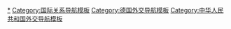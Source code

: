 {{Navbox
|name = 中德关系
|title = [[中德关系]]
|state = {{{state|autocollapse}}}
|bodyclass = hlist
|image = 

|group1= 政治
|list1 = {{Navbox |child
|group1 = {{nowrap|中国驻德使领馆{{ref label|駐德|註1}}}}
|list1 = 
* [[中国驻德国大使馆|柏林]]
* [[中华人民共和国驻汉堡总领事馆|汉堡]]
* [[中华人民共和国驻慕尼黑总领事馆|慕尼黑]]
* [[中华人民共和国驻法兰克福总领事馆|法兰克福]]
* [[中华人民共和国驻杜塞尔多夫总领事馆|杜塞尔多夫]]
* <s>[[波恩中国大使馆旧址|-{zh-cn:波恩; zh-tw:波昂; zh-hk:波恩;}-]]</s>

|group2 = {{nowrap|德国驻华使领馆{{ref label|駐台|註2}}}}
|list2  = 
* [[德国驻华大使馆|北京]]
* [[德国驻上海总领事馆|上海]]
* [[德国驻广州总领事馆|广州]]
* [[德国驻成都总领事馆|成都]]
* [[德国驻沈阳总领事馆|沈阳]]
* [[德国驻香港总领事馆|香港]]
* <s>[[德国驻青岛领事馆旧址|青岛]]</s>
* <s>[[德国驻汕头领事馆|汕头]]</s>
* <s>[[德国驻福州领事馆|福州]]</s>
* <s>[[德国驻厦门领事馆|厦门]]</s>
* <s>[[德国驻北海领事馆|北海]]</s>
* <s>[[德国驻汉口领事馆|汉口]]</s>
* <s>[[原德国驻天津领事馆|天津]]</s>
* <s>[[德国驻济南领事馆旧址|济南]]</s>
* <s>[[重庆德国大使馆旧址|重庆]]</s>

|group3 = 在华德国租借地
|list3  = 
* <s>[[胶州湾租借地|胶澳租借地]]</s>
** <s>[[胶澳总督府|总督府]]</s>
** <s>[[胶澳总督官邸|总督官邸]]</s>

|group4 = [[在华德租界]]
|list4  = 
* <s>[[汉口德租界]]</s>
* <s>[[天津德租界]]</s>

|group5 = 历史事件
|list5 = 
* [[曹州教案]]
* [[山東問題]]
* [[中德關係 (1911年－1941年)|中德合作]]
* [[中德通商条约]]
* [[胶澳租借条约]]
* [[辛丑条约]]
* [[纳粹德国对中国人的迫害]]

|group6 = 对话机制
|list6 = 
* [[中德战略对话]]
* [[中德人权对话]]
* {{link-de|中德法治对话|Deutsch-Chinesischer Rechtsstaatsdialog}}
}}
|group2 = 军事
|list2 =
* [[八国联军]]
* [[德國軍事顧問團]]
* [[国军德械师]]
* [[陶德曼调停]]

|group3 = 经济
|list3 =
* [[社會主義政治經濟學]]
* {{link-de|中德避免双重征税协定|Doppelbesteuerungsabkommen zwischen der Bundesrepublik Deutschland und der Volksrepublik China}}
* {{link-de|大中华德国工商大会|Auslandshandelskammer China}}
* [[香港駐柏林經濟貿易辦事處]]
* [[一汽-大众汽车|一汽大众]]
* [[上汽大众]]
* [[北京奔驰]]
* [[华晨宝马]]
* [[中德生态园]]
* [[中德装备园]]

|group4 = 文化
|list4 =
* [[马克思主义]]
* [[青岛德国建筑群]]
* [[德国驻华使馆文化处留德人员审核部|留德人员审核部]]
* [[中德媒体使者]]
* {{link-de|中德科学中心|Chinesisch-Deutsches Zentrum für Wissenschaftsförderung}}
* {{link-de|中德学院|Chinesisch-Deutsches Hochschulkolleg}}
* [[同济大学]]
* {{link-de|北京德国使馆学校|Deutsche Botschaftsschule Peking}}
* [[上海德国学校]]
* {{link-de|长春市德国国际学校|Deutsche Internationale Schule Changchun}}
* {{link-de|德汉词|DeHanCi}}
* {{link-de|汉德词典|HanDeDict}}
* [[友谊体]]

|group5 = 人物
|list5 =
*[[中国驻德国大使列表|中國駐德大使]]
*[[德國駐華大使列表|德國駐華大使]]
* [[:Category:在德國的中國人|在德国的中国人]]
* [[:Category:在中国的德国人|在中国的德国人]]
* [[华裔德国人]]
* [[:Category:德國漢學家|德国汉学家]]
* [[卡尔·马克思]]
* [[弗里德里希·恩格斯]]

|belowstyle = text-align: left; font-size: 95%;
|below = '''註1'''{{note|駐德}}：此處僅指{{PRC}}[[中華人民共和國外交部|外交部]]駐在德國的正式外交使領館。關於與德國未有邦交的{{ROC}}[[中華民國政府|政府]]駐德辦事機構，請見「[[駐德國台北代表處]]」。<br />'''註2'''{{note|駐台}}：德國僅於[[中國大陸]]和[[香港]]設有正式的外交使領館，關於其對台灣派出的非邦交代表機構，請見「[[德國在台協會]]」。
}}<noinclude>

{{collapsible option}}
 
[[Category:中德关系|*]]
[[Category:国际关系导航模板]]
[[Category:德国外交导航模板]]
[[Category:中华人民共和国外交导航模板]]
</noinclude>